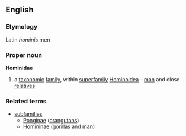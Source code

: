 ==English==
===Etymology===
Latin ''hominis'' men
===Proper noun===
{{wikipedia}}
'''Hominidae'''
#a [[taxonomic]] [[family]], within [[superfamily]] [[Hominoidea]] - [[man]] and close [[relative]]s
===Related terms===
{{wikispecies}}
*[[subfamilies]]
**[[Ponginae]] ([[orangutan]]s)
**[[Homininae]] ([[gorilla]]s and [[man]])